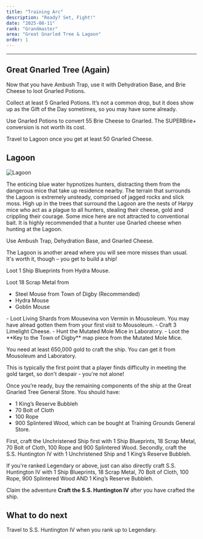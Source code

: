 ```yaml
---
title: "Training Arc"
description: "Ready? Set, Fight!"
date: "2025-08-11"
rank: "Grandmaster"
area: "Great Gnarled Tree & Lagoon"
order: 1
---
```



---

## Great Gnarled Tree (Again)

Now that you have Ambush Trap, use it with Dehydration Base, and Brie Cheese to loot Gnarled Potions.

Collect at least 5 Gnarled Potions. It’s not a common drop, but it does show up as the Gift of the Day sometimes, so you may have some already.

Use Gnarled Potions to convert 55 Brie Cheese to Gnarled. The SUPERBrie+ conversion is not worth its cost.

Travel to Lagoon once you get at least 50 Gnarled Cheese.

## Lagoon

![Lagoon](/images/locations/lagoon.png)
<p class="location-description">The enticing blue water hypnotizes hunters, distracting them from the dangerous mice that take up residence nearby. The terrain that surrounds the Lagoon is extremely unsteady, comprised of jagged rocks and slick moss. High up in the trees that surround the Lagoon are the nests of Harpy mice who act as a plague to all hunters, stealing their cheese, gold and crippling their courage. Some mice here are not attracted to conventional bait. It is highly recommended that a hunter use Gnarled cheese when hunting at the Lagoon.</p>

Use Ambush Trap, Dehydration Base, and Gnarled Cheese.

The Lagoon is another aread where you will see more misses than usual. It's worth it, though – you get to build a ship!

Loot 1 Ship Blueprints from Hydra Mouse.

Loot 18 Scrap Metal from

- Steel Mouse from Town of Digby (Recommended)
- Hydra Mouse
- Goblin Mouse

<Callout type="info" title="How to access Town of Digby">
- Loot Living Shards from Mousevina von Vermin in Mousoleum. You may have alread gotten them from your first visit to Mousoleum.
- Craft 3 Limelight Cheese.
- Hunt the Mutated Mole Mice in Laboratory.
- Loot the **Key to the Town of Digby** map piece from the Mutated Mole Mice.
</Callout>

You need at least 650,000 gold to craft the ship. You can get it from Mousoleum and Laboratory.

This is typically the first point that a player finds difficulty in meeting the gold target, so don't despair - you're not alone!

Once you’re ready, buy the remaining components of the ship at the Great Gnarled Tree General Store. You should have:

- 1 King’s Reserve Bubbleh
- 70 Bolt of Cloth
- 100 Rope
- 900 Splintered Wood, which can be bought at Training Grounds General Store.

First, craft the Unchristened Ship first with 1 Ship Blueprints, 18 Scrap Metal, 70 Bolt of Cloth, 100 Rope and 900 Splintered Wood.
Secondly, craft the S.S. Huntington IV with 1 Unchristened Ship and 1 King’s Reserve Bubbleh.

If you're ranked Legendary or above, just can also directly craft S.S. Huntington IV with 1 Ship Blueprints, 18 Scrap Metal, 70 Bolt of Cloth, 100 Rope, 900 Splintered Wood AND 1 King’s Reserve Bubbleh.

Claim the adventure **Craft the S.S. Huntington IV** after you have crafted the ship.

## What to do next

Travel to S.S. Huntington IV when you rank up to Legendary.